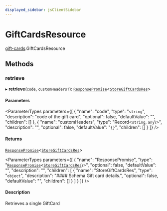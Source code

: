 ```yaml
---
displayed_sidebar: jsClientSidebar
---
```



# GiftCardsResource

[gift-cards](../../modules/gift_cards.mdx).GiftCardsResource

## Methods

### retrieve

▸ **retrieve**(`code`, `customHeaders?`): [`ResponsePromise`](../../swaps/modules/swaps.internal.mdx#responsepromise)<[`StoreGiftCardsRes`](../../internal/modules/admin_discounts.internal.internal.mdx#storegiftcardsres)\>

#### Parameters

<ParameterTypes parameters={[
  {
    "name": "code",
    "type": "`string`",
    "description": "code of the gift card",
    "optional": false,
    "defaultValue": "",
    "children": []
  },
  {
    "name": "customHeaders",
    "type": "Record<`string`, `any`\\>",
    "description": "",
    "optional": false,
    "defaultValue": "`{}`",
    "children": []
  }
]} />

#### Returns

[`ResponsePromise`](../../swaps/modules/swaps.internal.mdx#responsepromise)<[`StoreGiftCardsRes`](../../internal/modules/admin_discounts.internal.internal.mdx#storegiftcardsres)\>

<ParameterTypes parameters={[
  {
    "name": "ResponsePromise",
    "type": "[`ResponsePromise`](../../swaps/modules/swaps.internal.mdx#responsepromise)<[`StoreGiftCardsRes`](../../internal/modules/admin_discounts.internal.internal.mdx#storegiftcardsres)\\>",
    "optional": false,
    "defaultValue": "",
    "description": "",
    "children": [
      {
        "name": "StoreGiftCardsRes",
        "type": "`object`",
        "description": "#### Schema Gift card details.",
        "optional": false,
        "defaultValue": "",
        "children": []
      }
    ]
  }
]} />

#### Description

Retrieves a single GiftCard
